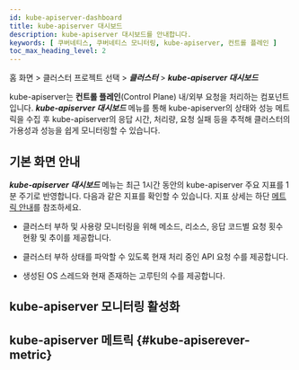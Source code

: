```yaml
---
id: kube-apiserver-dashboard
title: kube-apiserver 대시보드
description: kube-apiserver 대시보드를 안내합니다.
keywords: [ 쿠버네티스, 쿠버네티스 모니터링, kube-apiserver, 컨트롤 플레인 ]
toc_max_heading_level: 2
---
```


홈 화면 > 클러스터 프로젝트 선택 > ***클러스터*** > ***kube-apiserver 대시보드***


<K8skubeapiservercommon />

kube-apiserver는 **컨트롤 플레인**(Control Plane) 내/외부 요청을 처리하는 컴포넌트입니다. ***kube-apiserver 대시보드*** 메뉴를 통해 kube-apiserver의 상태와 성능 메트릭을 수집 후 kube-apiserver의 응답 시간, 처리량, 요청 실패 등을 추적해 클러스터의 가용성과 성능을 쉽게 모니터링할 수 있습니다.

## 기본 화면 안내 

<ImgLang img='k8s-kube-apiserver.png' desc='kube-apiserver 대시보드'/>

***kube-apiserver 대시보드*** 메뉴는 최근 1시간 동안의 kube-apiserver 주요 지표를 1분 주기로 반영합니다. 다음과 같은 지표를 확인할 수 있습니다. 지표 상세는 하단 [메트릭 안내](#kube-apiserever-metric)를 참조하세요.

* 클러스터 부하 및 사용량 모니터링을 위해 메소드, 리소스, 응답 코드별 요청 횟수 현황 및 추이를 제공합니다. 

* 클러스터 부하 상태를 파악할 수 있도록 현재 처리 중인 API 요청 수를 제공합니다. 

* 생성된 OS 스레드와 현재 존재하는 고루틴의 수를 제공합니다. 

## kube-apiserver 모니터링 활성화 


<K8skubeapiservermonitoring />

## kube-apiserver 메트릭 {#kube-apiserever-metric}


<K8skubeapiservermetric /> 